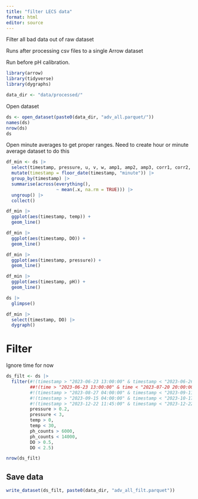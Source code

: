 ```yaml
---
title: "filter LECS data"
format: html
editor: source
---
```


Filter all bad data out of raw dataset

Runs after processing csv files to a single Arrow dataset

Run before pH calibration.

```r
library(arrow)
library(tidyverse)
library(dygraphs)

data_dir <- "data/processed/"
```

Open dataset

```r
ds <- open_dataset(paste0(data_dir, "adv_all.parquet/"))
names(ds)
nrow(ds)
ds
```

Open minute averages to get proper ranges. Need to create hour or minute average dataset to do this

```r
df_min <- ds |> 
  select(timestamp, pressure, u, v, w, amp1, amp2, amp3, corr1, corr2, corr3, temp, ph_counts, pH, DO, DO_percent) |>
  mutate(timestamp = floor_date(timestamp, "minute")) |> 
  group_by(timestamp) |> 
  summarise(across(everything(), 
                   ~ mean(.x, na.rm = TRUE))) |> 
  ungroup() |> 
  collect()
```

```r
df_min |> 
  ggplot(aes(timestamp, temp)) +
  geom_line()
```

```r
df_min |> 
  ggplot(aes(timestamp, DO)) +
  geom_line()
```

```r
df_min |> 
  ggplot(aes(timestamp, pressure)) +
  geom_line()
```

```r
df_min |> 
  ggplot(aes(timestamp, pH)) +
  geom_line()
```
```r
ds |> 
  glimpse()
```

```r
df_min |> 
  select(timestamp, DO) |> 
  dygraph()
```

# Filter

Ignore time for now

```r
ds_filt <- ds |> 
  filter(#!(timestamp > "2023-06-23 13:00:00" & timestamp < "2023-06-26 11:00:00"),
         ##!(time > "2023-06-23 13:00:00" & time < "2023-07-20 20:00:00"),
         #!(timestamp > "2023-08-27 04:00:00" & timestamp < "2023-09-11 16:20:00"),
         #!(timestamp > "2023-09-15 04:00:00" & timestamp < "2023-10-17 16:00:00"),
         #!(timestamp > "2023-12-22 11:45:00" & timestamp < "2023-12-22 12:45:00"),
         pressure > 0.2,
         pressure < 3,
         temp > 0,
         temp < 30,
         ph_counts > 6000,
         ph_counts < 14000,
         DO > 0.5,
         DO < 2.5)

nrow(ds_filt)
```

## Save data

```r
write_dataset(ds_filt, paste0(data_dir, "adv_all_filt.parquet"))
```